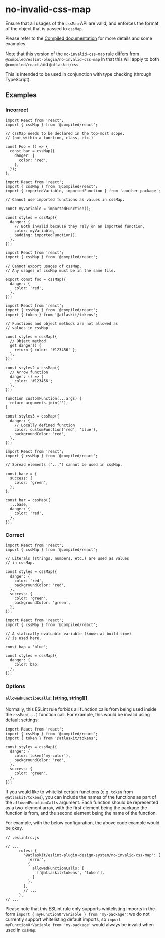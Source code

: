 # no-invalid-css-map

Ensure that all usages of the `cssMap` API are valid, and enforces the format of the object that is passed to `cssMap`.

Please refer to the [Compiled documentation](https://compiledcssinjs.com/docs/api-cssmap) for more details and some examples.

Note that this version of the `no-invalid-css-map` rule differs from `@compiled/eslint-plugin/no-invalid-css-map` in that this will apply to both `@compiled/react` and `@atlaskit/css`.

This is intended to be used in conjunction with type checking (through TypeScript).

## Examples

### Incorrect

```tsx
import React from 'react';
import { cssMap } from '@compiled/react';

// cssMap needs to be declared in the top-most scope.
// (not within a function, class, etc.)

const Foo = () => {
  const bar = cssMap({
    danger: {
      color: 'red',
    },
  });
};
```

```tsx
import React from 'react';
import { cssMap } from '@compiled/react';
import { importedVariable, importedFunction } from 'another-package';

// Cannot use imported functions as values in cssMap.

const myVariable = importedFunction();

const styles = cssMap({
  danger: {
    // Both invalid because they rely on an imported function.
    color: myVariable,
    padding: importedFunction(),
  },
});
```

```tsx
import React from 'react';
import { cssMap } from '@compiled/react';

// Cannot export usages of cssMap.
// Any usages of cssMap must be in the same file.

export const foo = cssMap({
  danger: {
    color: 'red',
  },
});
```

```tsx
import React from 'react';
import { cssMap } from '@compiled/react';
import { token } from '@atlaskit/tokens';

// Functions and object methods are not allowed as
// values in cssMap.

const styles = cssMap({
  // Object method
  get danger() {
    return { color: '#123456' };
  },
});

const styles2 = cssMap({
  // Arrow function
  danger: () => {
    color: '#123456';
  },
});

function customFunction(...args) {
  return arguments.join('');
}

const styles3 = cssMap({
  danger: {
    // Locally defined function
    color: customFunction('red', 'blue'),
    backgroundColor: 'red',
  },
});
```

```tsx
import React from 'react';
import { cssMap } from '@compiled/react';

// Spread elements ("...") cannot be used in cssMap.

const base = {
  success: {
    color: 'green',
  },
};

const bar = cssMap({
  ...base,
  danger: {
    color: 'red',
  },
});
```

### Correct

```tsx
import React from 'react';
import { cssMap } from '@compiled/react';

// Literals (strings, numbers, etc.) are used as values
// in cssMap.

const styles = cssMap({
  danger: {
    color: 'red',
    backgroundColor: 'red',
  },
  success: {
    color: 'green',
    backgroundColor: 'green',
  },
});
```

```tsx
import React from 'react';
import { cssMap } from '@compiled/react';

// A statically evaluable variable (known at build time)
// is used here.

const bap = 'blue';

const styles = cssMap({
  danger: {
    color: bap,
  },
});
```

### Options

#### `allowedFunctionCalls`: [string, string][]

Normally, this ESLint rule forbids all function calls from being used inside the `cssMap(...)` function call. For example, this would be invalid using default settings:

```tsx
import React from 'react';
import { cssMap } from '@compiled/react';
import { token } from '@atlaskit/tokens';

const styles = cssMap({
  danger: {
    color: token('my-color'),
    backgroundColor: 'red',
  },
  success: {
    color: 'green',
  },
});
```

If you would like to whitelist certain functions (e.g. `token` from `@atlaskit/tokens`), you can include the names of the functions as part of the `allowedFunctionCalls` argument. Each function should be represented as a two-element array, with the first element being the package the function is from, and the second element being the name of the function.

For example, with the below configuration, the above code example would be okay.

```tsx
// .eslintrc.js

// ...
      rules: {
        '@atlaskit/eslint-plugin-design-system/no-invalid-css-map': [
          'error',
          {
            allowedFunctionCalls: [
              ['@atlaskit/tokens', 'token'],
            ]
          },
        ],
        // ...
      },
// ...
```

Please note that this ESLint rule only supports whitelisting imports in the form `import { myFunctionOrVariable } from 'my-package'`; we do not currently support whitelisting default imports, so `import myFunctionOrVariable from 'my-package'` would always be invalid when used in `cssMap`.
